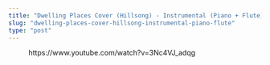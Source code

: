 ```yaml
---
title: "Dwelling Places Cover (Hillsong) - Instrumental (Piano + Flute)"
slug: "dwelling-places-cover-hillsong-instrumental-piano-flute"
type: "post"
---
```


<!-- wp:embed {"url":"https://www.youtube.com/watch?v=3Nc4VJ_adqg","type":"video","providerNameSlug":"youtube","responsive":true,"className":"wp-embed-aspect-16-9 wp-has-aspect-ratio"} -->
<figure class="wp-block-embed is-type-video is-provider-youtube wp-block-embed-youtube wp-embed-aspect-16-9 wp-has-aspect-ratio"><div class="wp-block-embed__wrapper">
https://www.youtube.com/watch?v=3Nc4VJ_adqg
</div></figure>
<!-- /wp:embed -->